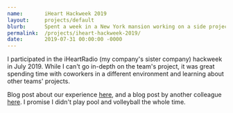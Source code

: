```yaml
---
name:       iHeart Hackweek 2019
layout:     projects/default
blurb:      Spent a week in a New York mansion working on a side project with some coworkers.
permalink:  /projects/iheart-hackweek-2019/
date:       2019-07-31 00:00:00 -0000
---
```


I participated in the iHeartRadio (my company's sister company) hackweek in July 2019. While I can't go in-depth on the team's project, it was great spending time with coworkers in a different environment and learning about other teams' projects.

Blog post about our experience [here](https://www.jelli.com/launchpad/why-is-everyone-talking-about-hackathons/), and a blog post by another colleague [here](https://tech.iheart.com/iheartradio-summer-hackweek-2019-d1e6b37bb692). I promise I didn't play pool and volleyball the whole time.
